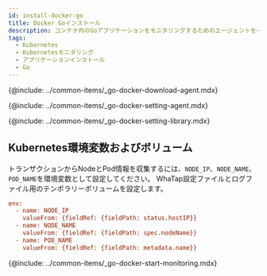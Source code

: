 ```yaml
---
id: install-docker-go
title: Docker Goインストール
description: コンテナ内のGoアプリケーションをモニタリングするためのエージェントをインストールする過程です。
tags:
  - Kubernetes
  - Kubernetesモニタリング
  - アプリケーションインストール
  - Go
---
```


<!--에이전트 다운로드-->

{@include: ../common-items/_go-docker-download-agent.mdx} 

<!--에이전트 설정-->

{@include: ../common-items/_go-docker-setting-agent.mdx} 

<!--Go 라이브러리 설정하기-->

{@include: ../common-items/_go-docker-setting-library.mdx}

## Kubernetes環境変数およびボリューム

トランザクションからNodeとPod情報を収集するには、`NODE_IP`、`NODE_NAME`、`POD_NAME`を環境変数として設定してください。 WhaTap設定ファイルとログファイル用のテンポラリーボリュームを設定します。

```ini
env:
  - name: NODE_IP
    valueFrom: {fieldRef: {fieldPath: status.hostIP}}
  - name: NODE_NAME
    valueFrom: {fieldRef: {fieldPath: spec.nodeName}}
  - name: POD_NAME
    valueFrom: {fieldRef: {fieldPath: metadata.name}}
```

<!--모니터링 시작하기-->

{@include: ../common-items/_go-docker-start-monitoring.mdx}
